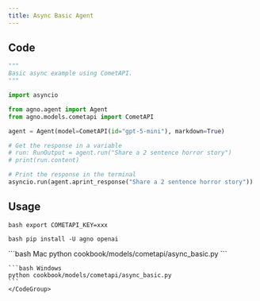 ```yaml
---
title: Async Basic Agent
---
```


## Code

```python cookbook/models/cometapi/async_basic.py
"""
Basic async example using CometAPI.
"""

import asyncio

from agno.agent import Agent
from agno.models.cometapi import CometAPI

agent = Agent(model=CometAPI(id="gpt-5-mini"), markdown=True)

# Get the response in a variable
# run: RunOutput = agent.run("Share a 2 sentence horror story")
# print(run.content)

# Print the response in the terminal
asyncio.run(agent.aprint_response("Share a 2 sentence horror story"))

```

## Usage

<Steps>
  <Snippet file="create-venv-step.mdx" />

<Step title="Set your API key">```bash export COMETAPI_KEY=xxx ```</Step>

<Step title="Install libraries">```bash pip install -U agno openai ```</Step>

  <Step title="Run Agent">
    <CodeGroup>
    ```bash Mac
    python cookbook/models/cometapi/async_basic.py
    ```

    ```bash Windows
    python cookbook/models/cometapi/async_basic.py
    ```
    </CodeGroup>

  </Step>
</Steps>
